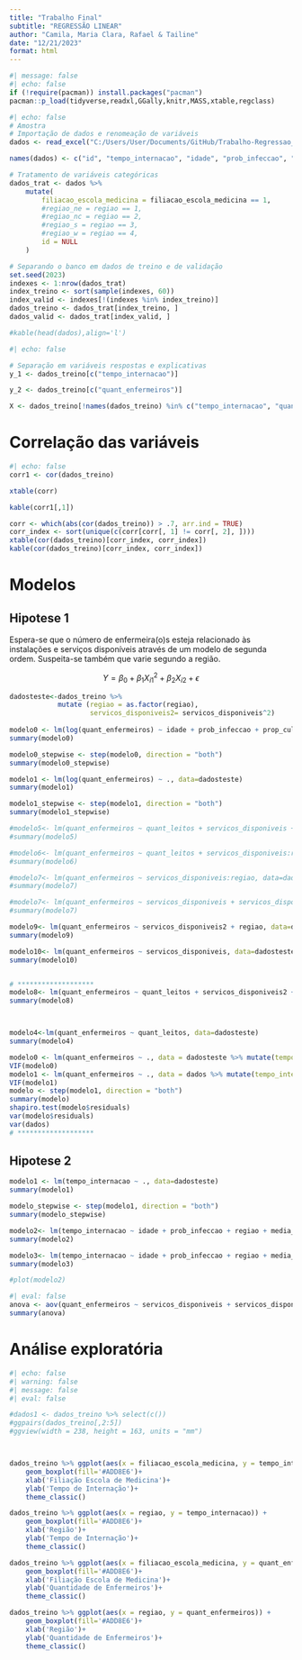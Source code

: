 ```yaml
---
title: "Trabalho Final"
subtitle: "REGRESSÃO LINEAR"
author: "Camila, Maria Clara, Rafael & Tailine"
date: "12/21/2023"
format: html
---
```


```r
#| message: false
#| echo: false
if (!require(pacman)) install.packages("pacman")
pacman::p_load(tidyverse,readxl,GGally,knitr,MASS,xtable,regclass)
```

```r
#| echo: false
# Amostra
# Importação de dados e renomeação de variáveis
dados <- read_excel("C:/Users/User/Documents/GitHub/Trabalho-Regressao_UnB-2023-2/Dados/Dados_trabalho_20232.xlsx") 

names(dados) <- c("id", "tempo_internacao", "idade", "prob_infeccao", "prop_culturas_rotina", "prop_raio_x_torax_rotina", "quant_leitos", "filiacao_escola_medicina", "regiao", "media_pacientes", "quant_enfermeiros", "servicos_disponiveis")

# Tratamento de variáveis categóricas
dados_trat <- dados %>%
    mutate(
        filiacao_escola_medicina = filiacao_escola_medicina == 1,
        #regiao_ne = regiao == 1,
        #regiao_nc = regiao == 2,
        #regiao_s = regiao == 3,
        #regiao_w = regiao == 4,
        id = NULL
    )

# Separando o banco em dados de treino e de validação
set.seed(2023)
indexes <- 1:nrow(dados_trat)
index_treino <- sort(sample(indexes, 60))
index_valid <- indexes[!(indexes %in% index_treino)]
dados_treino <- dados_trat[index_treino, ]
dados_valid <- dados_trat[index_valid, ]

#kable(head(dados),align='l')
```



```r
#| echo: false

# Separação em variáveis respostas e explicativas
y_1 <- dados_treino[c("tempo_internacao")]

y_2 <- dados_treino[c("quant_enfermeiros")]

X <- dados_treino[!names(dados_treino) %in% c("tempo_internacao", "quant_enfermeiros")]
```


# Correlação das variáveis
```r
#| echo: false
corr1 <- cor(dados_treino)

xtable(corr)

kable(corr1[,1])
```

```r
corr <- which(abs(cor(dados_treino)) > .7, arr.ind = TRUE)
corr_index <- sort(unique(c(corr[corr[, 1] != corr[, 2], ])))
xtable(cor(dados_treino)[corr_index, corr_index])
kable(cor(dados_treino)[corr_index, corr_index])
```


# Modelos
## Hipotese 1
Espera-se	 que	 o	 número	 de	 enfermeira(o)s	 esteja	 relacionado	 às	 instalações e	 serviços	disponíveis	através de	um	modelo	de	segunda	ordem.	Suspeita-se	também	que	varie	segundo	a	região.

$$Y = \beta_0 + \beta_1 X_{i1}^{2} + \beta_2 X_{i2} + \epsilon
$$

```r
dadosteste<-dados_treino %>%
            mutate (regiao = as.factor(regiao),
                    servicos_disponiveis2= servicos_disponiveis^2)
                    
modelo0 <- lm(log(quant_enfermeiros) ~ idade + prob_infeccao + prop_culturas_rotina + prop_raio_x_torax_rotina + quant_leitos + filiacao_escola_medicina + regiao + media_pacientes + servicos_disponiveis, data=dadosteste)
summary(modelo0)

modelo0_stepwise <- step(modelo0, direction = "both")
summary(modelo0_stepwise)

modelo1 <- lm(log(quant_enfermeiros) ~ ., data=dadosteste)
summary(modelo1)

modelo1_stepwise <- step(modelo1, direction = "both")
summary(modelo1_stepwise)

#modelo5<- lm(quant_enfermeiros ~ quant_leitos + servicos_disponiveis + regiao, data=dadosteste)
#summary(modelo5)

#modelo6<- lm(quant_enfermeiros ~ quant_leitos + servicos_disponiveis:regiao, data=dadosteste)
#summary(modelo6)

#modelo7<- lm(quant_enfermeiros ~ servicos_disponiveis:regiao, data=dadosteste)
#summary(modelo7)

#modelo7<- lm(quant_enfermeiros ~ servicos_disponiveis + servicos_disponiveis2 + regiao, data=dadosteste)
#summary(modelo7)

modelo9<- lm(quant_enfermeiros ~ servicos_disponiveis2 + regiao, data=dadosteste)
summary(modelo9)

modelo10<- lm(quant_enfermeiros ~ servicos_disponiveis, data=dadosteste)
summary(modelo10)


# *******************
modelo8<- lm(quant_enfermeiros ~ quant_leitos + servicos_disponiveis2 + servicos_disponiveis:regiao, data=dadosteste)
summary(modelo8)



modelo4<-lm(quant_enfermeiros ~ quant_leitos, data=dadosteste)
summary(modelo4)

modelo0 <- lm(quant_enfermeiros ~ ., data = dadosteste %>% mutate(tempo_internacao = NULL))
VIF(modelo0)
modelo1 <- lm(quant_enfermeiros ~ ., data = dados %>% mutate(tempo_internacao = NULL, quant_leitos = NULL))
VIF(modelo1)
modelo <- step(modelo1, direction = "both")
summary(modelo)
shapiro.test(modelo$residuals)
var(modelo$residuals)
var(dados)
# *******************

```


## Hipotese 2
```r
modelo1 <- lm(tempo_internacao ~ ., data=dadosteste)
summary(modelo1)

modelo_stepwise <- step(modelo1, direction = "both")
summary(modelo_stepwise)

modelo2<- lm(tempo_internacao ~ idade + prob_infeccao + regiao + media_pacientes + quant_enfermeiros, data=dadosteste)
summary(modelo2)

modelo3<- lm(tempo_internacao ~ idade + prob_infeccao + regiao + media_pacientes, data=dadosteste)
summary(modelo3)

#plot(modelo2)
```

```r
#| eval: false
anova <- aov(quant_enfermeiros ~ servicos_disponiveis + servicos_disponiveis**2 + regiao_nc + regiao_ne + regiao_s + regiao_w, data = dados_treino)
summary(anova)
```

# Análise exploratória
```r
#| echo: false
#| warning: false
#| message: false
#| eval: false

#dados1 <- dados_treino %>% select(c())
#ggpairs(dados_treino[,2:5])
#ggview(width = 238, height = 163, units = "mm")



dados_treino %>% ggplot(aes(x = filiacao_escola_medicina, y = tempo_internacao)) +
    geom_boxplot(fill='#ADD8E6')+
    xlab('Filiação Escola de Medicina')+
    ylab('Tempo de Internação')+
    theme_classic()

dados_treino %>% ggplot(aes(x = regiao, y = tempo_internacao)) +
    geom_boxplot(fill='#ADD8E6')+
    xlab('Região')+
    ylab('Tempo de Internação')+
    theme_classic()

dados_treino %>% ggplot(aes(x = filiacao_escola_medicina, y = quant_enfermeiros)) +
    geom_boxplot(fill='#ADD8E6')+
    xlab('Filiação Escola de Medicina')+
    ylab('Quantidade de Enfermeiros')+
    theme_classic()

dados_treino %>% ggplot(aes(x = regiao, y = quant_enfermeiros)) +
    geom_boxplot(fill='#ADD8E6')+
    xlab('Região')+
    ylab('Quantidade de Enfermeiros')+
    theme_classic()

```
